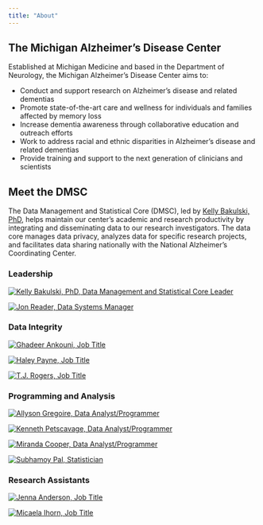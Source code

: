 ```yaml
---
title: "About"
---
```


## The Michigan Alzheimer's Disease Center

Established at Michigan Medicine and based in the Department of Neurology, the Michigan Alzheimer’s Disease Center aims to:

* Conduct and support research on Alzheimer’s disease and related dementias
* Promote state-of-the-art care and wellness for individuals and families affected by memory loss
* Increase dementia awareness through collaborative education and outreach efforts
* Work to address racial and ethnic disparities in Alzheimer’s disease and related dementias
* Provide training and support to the next generation of clinicians and scientists

## Meet the DMSC

The Data Management and Statistical Core (DMSC), led by [Kelly Bakulski, PhD](https://sph.umich.edu/faculty-profiles/bakulski-kelly.html), helps maintain our center's academic and research productivity by integrating and disseminating data to our research investigators. The data core manages data privacy, analyzes data for specific research projects, and facilitates data sharing nationally with the National Alzheimer’s Coordinating Center.

::: {.grid}

::: {.g-col-4}
### **Leadership**
:::

::: {.g-col-4}
[![Kelly Bakulski, PhD, Data Management and Statistical Core Leader](assets/images/landscape-placeholder.svg)](assets/team_bios/kelly_bakulski.qmd)
:::

::: {.g-col-4}
[![Jon Reader, Data Systems Manager](assets/images/landscape-placeholder.svg)](assets/team_bios/jon_reader.qmd)
:::

::: {.g-col-4}
### **Data Integrity**
:::

::: {.g-col-4}
[![Ghadeer Ankouni, Job Title](assets/images/landscape-placeholder.svg)](assets/team_bios/ghadeer_ankouni.qmd)
:::


::: {.g-col-4}
[![Haley Payne, Job Title](assets/images/landscape-placeholder.svg)](assets/team_bios/haley_payne.qmd)
:::

::: {.g-col-4}
:::

::: {.g-col-4}
[![T.J. Rogers, Job Title](assets/images/landscape-placeholder.svg)](assets/team_bios/tj_rogers.qmd)
:::

::: {.g-col-4}
:::

::: {.g-col-4}
### **Programming and Analysis**
:::

::: {.g-col-4}
[![Allyson Gregoire, Data Analyst/Programmer](assets/images/landscape-placeholder.svg)](assets/team_bios/allyson_gregoire.qmd)
:::

::: {.g-col-4}
[![Kenneth Petscavage, Data Analyst/Programmer](assets/images/landscape-placeholder.svg)](assets/team_bios/kenneth_petscavage.qmd)
:::

::: {.g-col-4}
:::

::: {.g-col-4}
[![Miranda Cooper, Data Analyst/Programmer](assets/images/landscape-placeholder.svg)](assets/team_bios/miranda_cooper.qmd)
:::

::: {.g-col-4}
[![Subhamoy Pal, Statistician](assets/images/landscape-placeholder.svg)](assets/team_bios/subhamoy_pal.qmd)
:::

::: {.g-col-4}
### **Research Assistants**
:::

::: {.g-col-4}
[![Jenna Anderson, Job Title](assets/images/landscape-placeholder.svg)](assets/team_bios/jenna_anderson.qmd)
:::

::: {.g-col-4}
[![Micaela Ihorn, Job Title](assets/images/landscape-placeholder.svg)](assets/team_bios/micaela_ihorn.qmd)
:::

:::